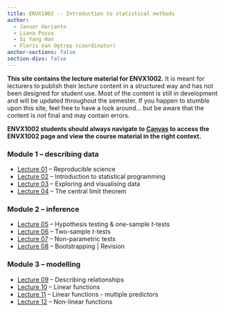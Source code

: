 ```yaml
---
title: ENVX1002 -- Introduction to statistical methods
author: 
  - Januar Harianto
  - Liana Pozza
  - Si Yang Han
  - Floris Van Ogtrop (coordinator)
anchor-sections: false
section-divs: false
---
```


**This site contains the lecture material for ENVX1002.** It is meant for lecturers to publish their lecture content in a structured way and has not been designed for student use. Most of the content is still in development and will be updated throughout the semester. If you happen to stumble upon this site, feel free to have a look around... but be aware that the content is *not* final and may contain errors.

**ENVX1002 students should always navigate to [Canvas](https://canvas.sydney.edu.au/) to access the ENVX1002 page and view the course material in the right context.**


### Module 1 -- describing data
- [Lecture 01](lectures/L01/index.qmd) -- Reproducible science
- [Lecture 02](lectures/L02/index.qmd) -- Introduction to statistical programming
- [Lecture 03](lectures/L03/index.qmd) -- Exploring and visualising data
- [Lecture 04](lectures/L04/index.qmd) -- The central limit theorem

### Module 2 -- inference
- [Lecture 05](lectures/L05/index.qmd) -- Hypothesis testing & one-sample *t*-tests
- [Lecture 06](lectures/L06/index.qmd) -- Two-sample *t*-tests
- [Lecture 07](lectures/L07/index.qmd) -- Non-parametric tests
- [Lecture 08](lectures/L08/index.qmd) -- Bootstrapping | Revision

### Module 3 -- modelling
- [Lecture 09](lectures/L09/index.qmd) -- Describing relationships
- [Lecture 10](lectures/L10/index.qmd) -- Linear functions
- [Lecture 11](lectures/L11/index.qmd) -- Linear functions - multiple predictors
- [Lecture 12](lectures/L12/index.qmd) -- Non-linear functions

